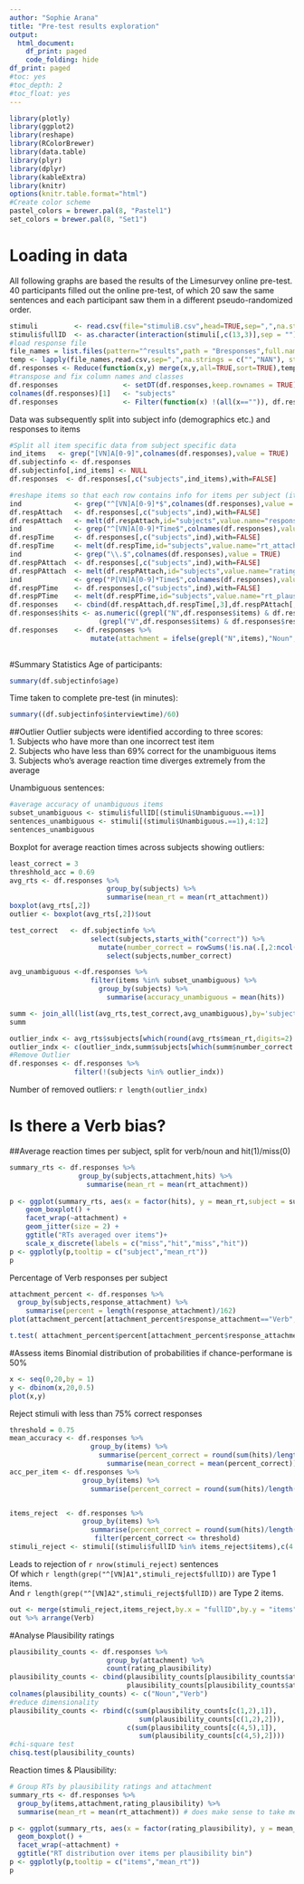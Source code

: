 ```yaml
---
author: "Sophie Arana"
title: "Pre-test results exploration"
output:
  html_document:
    df_print: paged
    code_folding: hide
df_print: paged
#toc: yes
#toc_depth: 2
#toc_float: yes
---
```


```r
library(plotly)
library(ggplot2)
library(reshape)
library(RColorBrewer)
library(data.table)
library(plyr)
library(dplyr)
library(kableExtra)
library(knitr)
options(knitr.table.format="html")
#Create color scheme
pastel_colors = brewer.pal(8, "Pastel1")
set_colors = brewer.pal(8, "Set1")
```

# Loading in data
All following graphs are based the results of the Limesurvey online pre-test. 40 participants filled out the online pre-test, of which 20 saw the same sentences and each participant saw them in a different pseudo-randomized order.

```r
stimuli         <- read.csv(file="stimuliB.csv",head=TRUE,sep=",",na.strings = c("","NAN"), stringsAsFactors = FALSE,encoding="UTF-8")
stimuli$fullID  <- as.character(interaction(stimuli[,c(13,3)],sep = ""))
#load response file
file_names = list.files(pattern="^results",path = "Bresponses",full.names = TRUE)
temp <- lapply(file_names,read.csv,sep=",",na.strings = c("","NAN"), stringsAsFactors = TRUE)
df.responses <- Reduce(function(x,y) merge(x,y,all=TRUE,sort=TRUE),temp)
#transpose and fix column names and classes
df.responses                <- setDT(df.responses,keep.rownames = TRUE)
colnames(df.responses)[1]   <- "subjects"
df.responses                <- Filter(function(x) !(all(x=="")), df.responses) #delete blank columns
```

Data was subsequently split into subject info (demographics etc.) and responses to items

```r
#Split all item specific data from subject specific data
ind_items   <- grep("[VN]A[0-9]",colnames(df.responses),value = TRUE)
df.subjectinfo <- df.responses
df.subjectinfo[,ind_items] <- NULL
df.responses  <- df.responses[,c("subjects",ind_items),with=FALSE]
```
```r
#reshape items so that each row contains info for items per subject (items repeat over rows)
ind             <- grep("^[VN]A[0-9]*$",colnames(df.responses),value = TRUE)
df.respAttach   <- df.responses[,c("subjects",ind),with=FALSE]
df.respAttach   <- melt(df.respAttach,id="subjects",value.name="response_attachment",variable.name='items')
ind             <- grep("^[VN]A[0-9]*Time$",colnames(df.responses),value = TRUE)
df.respTime     <- df.responses[,c("subjects",ind),with=FALSE]
df.respTime     <- melt(df.respTime,id="subjects",value.name="rt_attachment",variable.name='items')
ind             <- grep("\\.$",colnames(df.responses),value = TRUE)
df.respPAttach  <- df.responses[,c("subjects",ind),with=FALSE]
df.respPAttach  <- melt(df.respPAttach,id="subjects",value.name="rating_plausibility",variable.name='items')
ind             <- grep("P[VN]A[0-9]*Time$",colnames(df.responses),value = TRUE)
df.respPTime    <- df.responses[,c("subjects",ind),with=FALSE]
df.respPTime    <- melt(df.respPTime,id="subjects",value.name="rt_plausibility",variable.name='items')
df.responses    <- cbind(df.respAttach,df.respTime[,3],df.respPAttach[,3],df.respPTime[,3])
df.responses$hits <- as.numeric((grepl("N",df.responses$items) & df.responses$response_attachment == "Nomen") | 
                      (grepl("V",df.responses$items) & df.responses$response_attachment == "Verb"))
df.responses    <- df.responses %>%
                    mutate(attachment = ifelse(grepl("N",items),"Noun","Verb"))
                                                                       
```
#Summary Statistics
Age of participants:
```r
summary(df.subjectinfo$age)
```
Time taken to complete pre-test (in minutes):
```r
summary((df.subjectinfo$interviewtime)/60)
```
##Outlier
Outlier subjects were identified according to three scores:  
1. Subjects who have more than one incorrect test item  
2. Subjects who have less than 69% correct for the unambiguous items  
3. Subjects who's average reaction time diverges extremely from the average

Unambiguous sentences:
```r
#average accuracy of unambiguous items
subset_unambiguous <- stimuli$fullID[(stimuli$Unambiguous.==1)]
sentences_unambiguous <- stimuli[(stimuli$Unambiguous.==1),4:12]
sentences_unambiguous
```
  
Boxplot for average reaction times across subjects showing outliers:
```r
least_correct = 3
threshhold_acc = 0.69
avg_rts <- df.responses %>%
                        group_by(subjects) %>%
                        summarise(mean_rt = mean(rt_attachment)) 
boxplot(avg_rts[,2])
outlier <- boxplot(avg_rts[,2])$out

test_correct   <- df.subjectinfo %>%
                    select(subjects,starts_with("correct")) %>%
                      mutate(number_correct = rowSums(!is.na(.[,2:ncol(.)]))) %>%
                        select(subjects,number_correct)

avg_unambiguous <-df.responses %>%
                    filter(items %in% subset_unambiguous) %>%
                      group_by(subjects) %>%
                        summarise(accuracy_unambiguous = mean(hits))

summ <- join_all(list(avg_rts,test_correct,avg_unambiguous),by='subjects')
summ

```
```r
outlier_indx <- avg_rts$subjects[which(round(avg_rts$mean_rt,digits=2) %in% round(outlier,digits=2))]
outlier_indx <- c(outlier_indx,summ$subjects[which(summ$number_correct < least_correct | summ$accuracy < threshhold_acc)])
#Remove Outlier
df.responses <- df.responses %>%
                filter(!(subjects %in% outlier_indx))
```
  
Number of removed outliers: `r length(outlier_indx)`

# Is there a Verb bias?
##Average reaction times per subject, split for verb/noun and hit(1)/miss(0)
```r
summary_rts <- df.responses %>%
                 group_by(subjects,attachment,hits) %>%
                   summarise(mean_rt = mean(rt_attachment)) 
                      
p <- ggplot(summary_rts, aes(x = factor(hits), y = mean_rt,subject = subjects,fill=factor(hits))) +
    geom_boxplot() +
    facet_wrap(~attachment) +
    geom_jitter(size = 2) +
    ggtitle("RTs averaged over items")+
    scale_x_discrete(labels = c("miss","hit","miss","hit"))
p <- ggplotly(p,tooltip = c("subject","mean_rt"))
p
```

Percentage of Verb responses per subject
```r
attachment_percent <- df.responses %>%
  group_by(subjects,response_attachment) %>%
    summarise(percent = length(response_attachment)/162) 
plot(attachment_percent[attachment_percent$response_attachment=="Verb",c(1,3)])
```

```r
t.test( attachment_percent$percent[attachment_percent$response_attachment=="Nomen"], attachment_percent$percent[attachment_percent$response_attachment=="Verb"],paired=TRUE)
```

#Assess items
Binomial distribution of probabilities if chance-performane is 50%
```r
x <- seq(0,20,by = 1)
y <- dbinom(x,20,0.5)
plot(x,y)
```
Reject stimuli with less than 75% correct responses
```r
threshold = 0.75
mean_accuracy <- df.responses %>%
                    group_by(items) %>%
                      summarise(percent_correct = round(sum(hits)/length(file_names),digits=2)) %>%
                        summarise(mean_correct = mean(percent_correct))
acc_per_item <- df.responses %>%
                  group_by(items) %>%
                    summarise(percent_correct = round(sum(hits)/length(file_names),digits=2))


items_reject  <- df.responses %>%
                  group_by(items) %>%
                    summarise(percent_correct = round(sum(hits)/length(file_names),digits=2)) %>%
                     filter(percent_correct <= threshold)
stimuli_reject <- stimuli[(stimuli$fullID %in% items_reject$items),c(4:12,15)]

```
Leads to rejection of `r nrow(stimuli_reject)` sentences  
Of which `r length(grep("^[VN]A1",stimuli_reject$fullID))` are Type 1 items.  
And `r length(grep("^[VN]A2",stimuli_reject$fullID))` are Type 2 items.
```r
out <- merge(stimuli_reject,items_reject,by.x = "fullID",by.y = "items")
out %>% arrange(Verb)
```

#Analyse Plausibility ratings
```r
plausibility_counts <- df.responses %>%
                        group_by(attachment) %>%
                        count(rating_plausibility)
plausibility_counts <- cbind(plausibility_counts[plausibility_counts$attachment=="Noun",3],
                             plausibility_counts[plausibility_counts$attachment=="Verb",3])
colnames(plausibility_counts) <- c("Noun","Verb")
#reduce dimensionality
plausibility_counts <- rbind(c(sum(plausibility_counts[c(1,2),1]),
                                sum(plausibility_counts[c(1,2),2])),
                             c(sum(plausibility_counts[c(4,5),1]),
                                sum(plausibility_counts[c(4,5),2])))
#chi-square test
chisq.test(plausibility_counts)
```
Reaction times & Plausibility:
```r
# Group RTs by plausibility ratings and attachment
summary_rts <- df.responses %>%
  group_by(items,attachment,rating_plausibility) %>%
  summarise(mean_rt = mean(rt_attachment)) # does make sense to take mean here?

p <- ggplot(summary_rts, aes(x = factor(rating_plausibility), y = mean_rt,items = items,fill=factor(rating_plausibility))) +
  geom_boxplot() +
  facet_wrap(~attachment) +
  ggtitle("RT distribution over items per plausibility bin")
p <- ggplotly(p,tooltip = c("items","mean_rt"))
p
```


